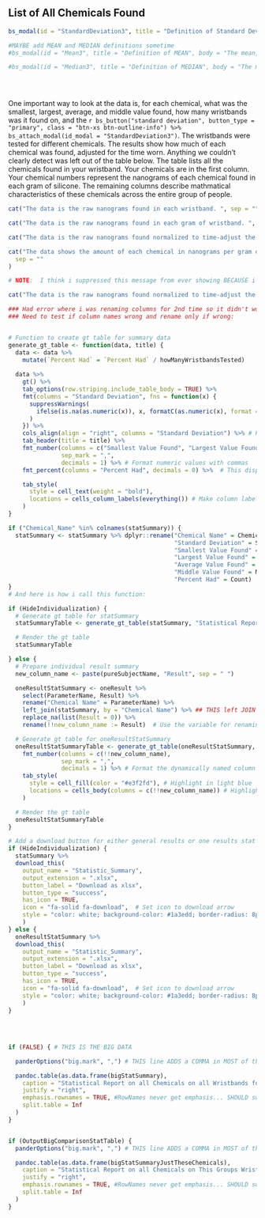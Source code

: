 


## List of All Chemicals Found

```r


bs_modal(id = "StandardDeviation3", title = "Definition of Standard Deviation", body = "Standard deviation is a measure of how spread out all the results are from the average. A bigger standard deviation means the numbers are more spread out, while a smaller one means they're closer to the average.")

#MAYBE add MEAN and MEDIAN definitions sometime
#bs_modal(id = "Mean3", title = "Definition of MEAN", body = "The mean, or average, is the total of all the numbers divided by how many numbers there are. It’s a way to find the 'typical' value of a set of numbers.")

#bs_modal(id = "Median3", title = "Definition of MEDIAN", body = "The median is the middle value in a list of numbers sorted from smallest to largest. It’s the one right in the middle. It shows the 'center' of the data without being affected by very high or very low numbers.")


  
```



One important way to look at the data is, for each chemical, what was the smallest, largest, average, and middle value found, how many wristbands was it found on, and the `r bs_button("standard deviation", button_type = "primary", class = "btn-xs btn-outline-info") %>% bs_attach_modal(id_modal = "StandardDeviation3")`. The wristbands were tested for different chemicals. The results show how much of each chemical was found, adjusted for the time worn.  Anything we couldn't clearly detect was left out of the table below.  The table lists all the chemicals found in your wristband.  Your chemicals are in the first column. Your chemical numbers represent the nanograms of each chemical found in each gram of silicone. The remaining columns describe mathmatical characteristics of these chemicals across the entire group of people.


<!--
One important way to look at the data is, for each chemical, what was the smallest, largest, average, and middle value found, how many wristbands was it found on, and the standard deviation.  The wristbands were tested for different chemicals. The results show how much of each chemical was found, adjusted for the time worn.  Anything we couldn't clearly detect was left out of the table below.
-->

```r
cat("The data is the raw nanograms found in each wristband. ", sep = "")
```

```r
cat("The data is the raw nanograms found in each gram of wristband. ", sep = "")
```

```r
cat("The data is the raw nanograms found normalized to time-adjust the values as though the wristband were worn for exactly one week. ", sep = "")
```

```r
cat("The data shows the amount of each chemical in nanograms per gram of wristband, adjusted for the time worn to make results comparable.",
  sep = ""
)
```

```r
# NOTE:  I think i suppressed this message from ever showing BECAUSE i don't think it is necessary and adds complications to understanding

cat("The data is the raw nanograms found normalized to time-adjust the values as though the wristband were worn for exactly one day. ")
```

<!-- Values below the limit of detection are not included in the statistical analyses and are listed as zeros. -->

```r
### Had error where i was renaming columns for 2nd time so it didn't work.
### Need to test if column names wrong and rename only if wrong:


# Function to create gt table for summary data
generate_gt_table <- function(data, title) {
  data <- data %>%
    mutate(`Percent Had` = `Percent Had` / howManyWristbandsTested)
  
  data %>%
    gt() %>%
    tab_options(row.striping.include_table_body = TRUE) %>%
    fmt(columns = "Standard Deviation", fns = function(x) {
      suppressWarnings(
        ifelse(is.na(as.numeric(x)), x, formatC(as.numeric(x), format = "f", big.mark = ",", digits = 0))
      )
    }) %>%
    cols_align(align = "right", columns = "Standard Deviation") %>% # Right-align Standard Deviation column
    tab_header(title = title) %>%
    fmt_number(columns = c("Smallest Value Found", "Largest Value Found", "Average Value Found", "Middle Value Found"),
               sep_mark = ",",
               decimals = 1) %>% # Format numeric values with commas
    fmt_percent(columns = "Percent Had", decimals = 0) %>%  # This displays as 25% instead of 0.25

    tab_style(
      style = cell_text(weight = "bold"),
      locations = cells_column_labels(everything()) # Make column labels bold
    )
}

if ("Chemical_Name" %in% colnames(statSummary)) {
  statSummary <- statSummary %>% dplyr::rename("Chemical Name" = Chemical_Name, 
                                               "Standard Deviation" = Standard_Deviation,
                                               "Smallest Value Found" = MinResult ,
                                               "Largest Value Found" = MaxResult,
                                               "Average Value Found" = MeanResult,
                                               "Middle Value Found" = MedianResult,
                                               "Percent Had" = Count)
}
# And here is how i call this function:

if (HideIndividualization) {
  # Generate gt table for statSummary
  statSummaryTable <- generate_gt_table(statSummary, "Statistical Report on all Chemicals on all Wristbands")

  # Render the gt table
  statSummaryTable

} else {
  # Prepare individual result summary
  new_column_name <- paste(pureSubjectName, "Result", sep = " ")

  oneResultStatSummary <- oneResult %>%
    select(ParameterName, Result) %>%
    rename("Chemical Name" = ParameterName) %>%
    left_join(statSummary, by = "Chemical Name") %>% ## THIS left JOIN makes it for ONLY chemical found on this wristband
    replace_na(list(Result = 0)) %>%
    rename(!!new_column_name := Result)  # Use the variable for renaming

  # Generate gt table for oneResultStatSummary
  oneResultStatSummaryTable <- generate_gt_table(oneResultStatSummary, paste("Statistical Report on all Chemicals on", pureSubjectName, "wristband")) %>%
    fmt_number(columns = c(!!new_column_name),
               sep_mark = ",",
               decimals = 1) %>% # Format the dynamically named column with commas
    tab_style(
      style = cell_fill(color = "#e3f2fd"), # Highlight in light blue
      locations = cells_body(columns = c(!!new_column_name)) # Highlight column with pureSubjectName
    )

  # Render the gt table
  oneResultStatSummaryTable
}

# Add a download button for either general results or one results stat summary
if (HideIndividualization) {
  statSummary %>%
  download_this(
    output_name = "Statistic_Summary",
    output_extension = ".xlsx",
    button_label = "Download as xlsx",
    button_type = "success",
    has_icon = TRUE,
    icon = "fa-solid fa-download",  # Set icon to download arrow 
    style = "color: white; background-color: #1a3edd; border-radius: 8px;"  # Additional styling  BLUE from CSS
    )
} else {
  oneResultStatSummary %>%
  download_this(
    output_name = "Statistic_Summary",
    output_extension = ".xlsx",
    button_label = "Download as xlsx",
    button_type = "success",
    has_icon = TRUE,
    icon = "fa-solid fa-download",  # Set icon to download arrow 
    style = "color: white; background-color: #1a3edd; border-radius: 8px;"  # Additional styling  BLUE from CSS
    )
}
  
  
  
  
if (FALSE) { # THIS IS THE BIG DATA

  panderOptions("big.mark", ",") # THIS line ADDS a COMMA in MOST of the numbers (not all... )

  pandoc.table(as.data.frame(bigStatSummary),
    caption = "Statistical Report on all Chemicals on all Wristbands found  in Large Demo Set compared to this smaller data set",
    justify = "right",
    emphasis.rownames = TRUE, #RowNames never get emphasis... SHOULD switch to gt() someday
    split.table = Inf
  )
}


if (OutputBigComparisonStatTable) {
  panderOptions("big.mark", ",") # THIS line ADDS a COMMA in MOST of the numbers (not all... )

  pandoc.table(as.data.frame(bigStatSummaryJustTheseChemicals),
    caption = "Statistical Report on all Chemicals on This Groups Wristbands compared to values for these chemicals in Larger Demo  data set",
    justify = "right",
    emphasis.rownames = TRUE, #RowNames never get emphasis... SHOULD switch to gt() someday
    split.table = Inf
  )
}


```

<br> <br>
